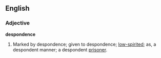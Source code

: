 ==English==

===Adjective===
'''despondence'''
# Marked by despondence; given to despondence; [[low-spirited]]; as, a despondent manner; a despondent [[prisoner]].